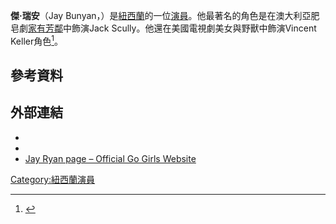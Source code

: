 {{Infobox person
|name          = Jay Ryan
|image         = Jay Ryan by Gage Skidmore 2.jpg
|imagesize     = 220px
|caption       = 
|birthname     = Jay Bunyan
|birth_date    = {{birth date and age|df=yes|1981|8|29}}
|birth_place   =  [[紐西蘭|紐西蘭]][[奧克蘭|奧克蘭]]
|height        = 
|alias = 
|death_date    = 
|death_place   = 
|occupation    = [[演員|演員]]
|yearsactive   = 1998–現在
|website       =
}}
'''傑·瑞安'''（Jay Bunyan，{{bd|1981年|8月29日}}）是[[紐西蘭|紐西蘭]]的一位[[演員|演員]]。他最著名的角色是在澳大利亞肥皂劇[[家有芳鄰|家有芳鄰]]中飾演Jack Scully。他還在美國電視劇美女與野獸中飾演Vincent Keller角色<ref>{{Cite web |url=http://www.tvline.com/2012/03/jay-ryan-beauty-and-the-beast-cw/ |title=存档副本 |accessdate=2016-03-21 |archive-date=2012-03-06 |archive-url=https://web.archive.org/web/20120306030328/http://www.tvline.com/2012/03/jay-ryan-beauty-and-the-beast-cw/ |dead-url=no }}</ref>。
==參考資料==
{{Reflist}}
==外部連結==
{{commons category|Jay Ryan}}
*{{twitter|JayRyan|Jay Ryan}}
*{{IMDb name|1216008|Jay Ryan}}
* [https://web.archive.org/web/20110221042818/http://tvnz.co.nz/go-girls/jay-ryan-plays-kevin-2446754 Jay Ryan page – Official Go Girls Website]
[[Category:紐西蘭演員|Category:紐西蘭演員]]